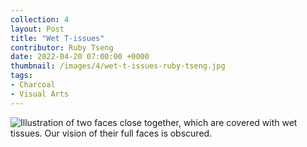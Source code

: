 ---
collection: 4
layout: Post
title: "Wet T-issues"
contributor: Ruby Tseng
date: 2022-04-20 07:00:00 +0000
thumbnail: /images/4/wet-t-issues-ruby-tseng.jpg
tags: 
- Charcoal
- Visual Arts
---
<img src="/images/4/wet-t-issues-ruby-tseng.jpg" 
    alt="Illustration of two faces close together, which are covered with wet tissues. Our vision of their full faces is obscured." />